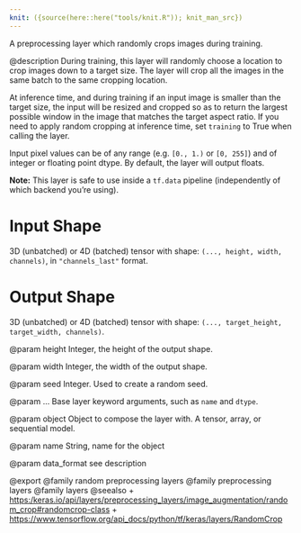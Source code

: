 ```yaml
---
knit: ({source(here::here("tools/knit.R")); knit_man_src})
---
```

A preprocessing layer which randomly crops images during training.

@description
During training, this layer will randomly choose a location to crop images
down to a target size. The layer will crop all the images in the same batch
to the same cropping location.

At inference time, and during training if an input image is smaller than the
target size, the input will be resized and cropped so as to return the
largest possible window in the image that matches the target aspect ratio.
If you need to apply random cropping at inference time, set `training` to
True when calling the layer.

Input pixel values can be of any range (e.g. `[0., 1.)` or `[0, 255]`) and
of integer or floating point dtype. By default, the layer will output
floats.

**Note:** This layer is safe to use inside a `tf.data` pipeline
(independently of which backend you're using).

# Input Shape
3D (unbatched) or 4D (batched) tensor with shape:
`(..., height, width, channels)`, in `"channels_last"` format.

# Output Shape
3D (unbatched) or 4D (batched) tensor with shape:
`(..., target_height, target_width, channels)`.

@param height
Integer, the height of the output shape.

@param width
Integer, the width of the output shape.

@param seed
Integer. Used to create a random seed.

@param ...
Base layer keyword arguments, such as
`name` and `dtype`.

@param object
Object to compose the layer with. A tensor, array, or sequential model.

@param name
String, name for the object

@param data_format
see description

@export
@family random preprocessing layers
@family preprocessing layers
@family layers
@seealso
+ <https:/keras.io/api/layers/preprocessing_layers/image_augmentation/random_crop#randomcrop-class>
+ <https://www.tensorflow.org/api_docs/python/tf/keras/layers/RandomCrop>
